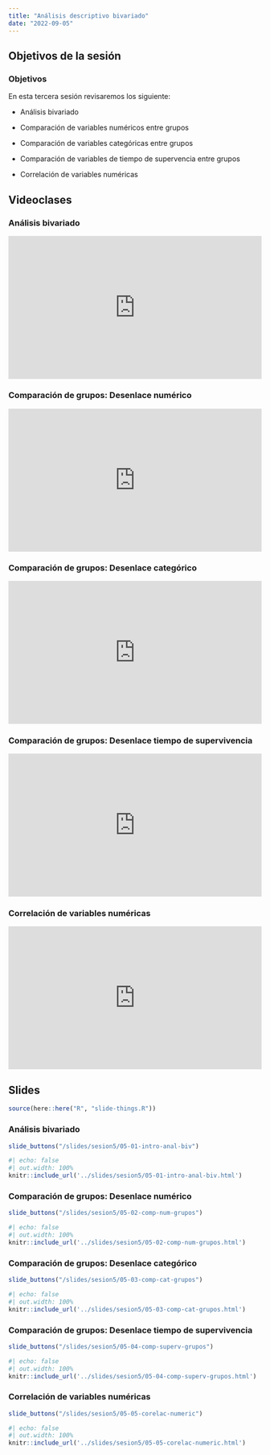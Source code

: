 ```yaml
---
title: "Análisis descriptivo bivariado"
date: "2022-09-05"
---
```


## Objetivos de la sesión

:::{.callout-note}

### Objetivos

En esta tercera sesión revisaremos los siguiente:

- Análisis bivariado

- Comparación de variables numéricos entre grupos

- Comparación de variables categóricas entre grupos

- Comparación de variables de tiempo de supervencia entre grupos

- Correlación de variables numéricas

:::

## Videoclases

::: {.panel-tabset}

### Análisis bivariado

<div style="padding:56.25% 0 0 0;position:relative;"><iframe src="https://player.vimeo.com/video/739682804?h=685cded25e&amp;badge=0&amp;autopause=0&amp;player_id=0&amp;app_id=58479" frameborder="0" allow="autoplay; fullscreen; picture-in-picture" allowfullscreen style="position:absolute;top:0;left:0;width:100%;height:100%;" title="New Recording - 15/8/2022, 11:01:57"></iframe></div><script src="https://player.vimeo.com/api/player.js"></script>

### Comparación de grupos: Desenlace numérico

<div style="padding:56.25% 0 0 0;position:relative;"><iframe src="https://player.vimeo.com/video/739682804?h=685cded25e&amp;badge=0&amp;autopause=0&amp;player_id=0&amp;app_id=58479" frameborder="0" allow="autoplay; fullscreen; picture-in-picture" allowfullscreen style="position:absolute;top:0;left:0;width:100%;height:100%;" title="New Recording - 15/8/2022, 11:01:57"></iframe></div><script src="https://player.vimeo.com/api/player.js"></script>

### Comparación de grupos: Desenlace categórico

<div style="padding:56.25% 0 0 0;position:relative;"><iframe src="https://player.vimeo.com/video/739682804?h=685cded25e&amp;badge=0&amp;autopause=0&amp;player_id=0&amp;app_id=58479" frameborder="0" allow="autoplay; fullscreen; picture-in-picture" allowfullscreen style="position:absolute;top:0;left:0;width:100%;height:100%;" title="New Recording - 15/8/2022, 11:01:57"></iframe></div><script src="https://player.vimeo.com/api/player.js"></script>

### Comparación de grupos: Desenlace tiempo de supervivencia

<div style="padding:56.25% 0 0 0;position:relative;"><iframe src="https://player.vimeo.com/video/739682804?h=685cded25e&amp;badge=0&amp;autopause=0&amp;player_id=0&amp;app_id=58479" frameborder="0" allow="autoplay; fullscreen; picture-in-picture" allowfullscreen style="position:absolute;top:0;left:0;width:100%;height:100%;" title="New Recording - 15/8/2022, 11:01:57"></iframe></div><script src="https://player.vimeo.com/api/player.js"></script>

### Correlación de variables numéricas

<div style="padding:56.25% 0 0 0;position:relative;"><iframe src="https://player.vimeo.com/video/739682804?h=685cded25e&amp;badge=0&amp;autopause=0&amp;player_id=0&amp;app_id=58479" frameborder="0" allow="autoplay; fullscreen; picture-in-picture" allowfullscreen style="position:absolute;top:0;left:0;width:100%;height:100%;" title="New Recording - 15/8/2022, 11:01:57"></iframe></div><script src="https://player.vimeo.com/api/player.js"></script>

:::

## Slides

```r
source(here::here("R", "slide-things.R"))
```

::: {.panel-tabset}

### Análisis bivariado

```r
slide_buttons("/slides/sesion5/05-01-intro-anal-biv")
```

```r
#| echo: false
#| out.width: 100%
knitr::include_url('../slides/sesion5/05-01-intro-anal-biv.html')
```

### Comparación de grupos: Desenlace numérico

```r
slide_buttons("/slides/sesion5/05-02-comp-num-grupos")
```

```r
#| echo: false
#| out.width: 100%
knitr::include_url('../slides/sesion5/05-02-comp-num-grupos.html')
```

### Comparación de grupos: Desenlace categórico

```r
slide_buttons("/slides/sesion5/05-03-comp-cat-grupos")
```

```r
#| echo: false
#| out.width: 100%
knitr::include_url('../slides/sesion5/05-03-comp-cat-grupos.html')
```

### Comparación de grupos: Desenlace tiempo de supervivencia

```r
slide_buttons("/slides/sesion5/05-04-comp-superv-grupos")
```

```r
#| echo: false
#| out.width: 100%
knitr::include_url('../slides/sesion5/05-04-comp-superv-grupos.html')
```

### Correlación de variables numéricas

```r
slide_buttons("/slides/sesion5/05-05-corelac-numeric")
```

```r
#| echo: false
#| out.width: 100%
knitr::include_url('../slides/sesion5/05-05-corelac-numeric.html')
```

:::
